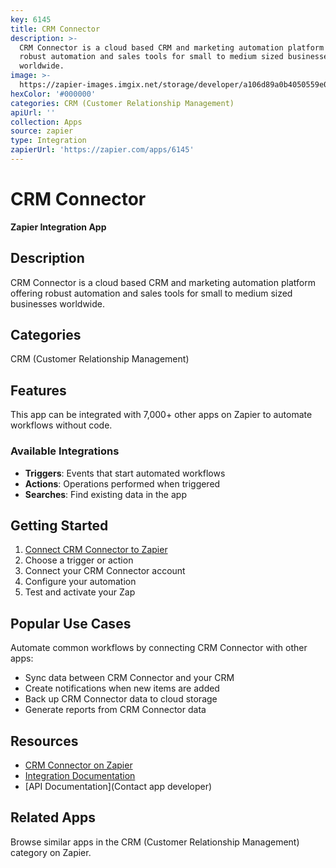 ```yaml
---
key: 6145
title: CRM Connector
description: >-
  CRM Connector is a cloud based CRM and marketing automation platform offering
  robust automation and sales tools for small to medium sized businesses
  worldwide.
image: >-
  https://zapier-images.imgix.net/storage/developer/a106d89a0b4050559e02a3ddb93b3fa2.png?auto=format%2Ccompress&ixlib=python-3.0.0&q=50
hexColor: '#000000'
categories: CRM (Customer Relationship Management)
apiUrl: ''
collection: Apps
source: zapier
type: Integration
zapierUrl: 'https://zapier.com/apps/6145'
---
```

# CRM Connector

**Zapier Integration App**

## Description

CRM Connector is a cloud based CRM and marketing automation platform offering robust automation and sales tools for small to medium sized businesses worldwide.

## Categories

CRM (Customer Relationship Management)

## Features

This app can be integrated with 7,000+ other apps on Zapier to automate workflows without code.

### Available Integrations

- **Triggers**: Events that start automated workflows
- **Actions**: Operations performed when triggered
- **Searches**: Find existing data in the app

## Getting Started

1. [Connect CRM Connector to Zapier](https://zapier.com/apps/6145)
2. Choose a trigger or action
3. Connect your CRM Connector account
4. Configure your automation
5. Test and activate your Zap

## Popular Use Cases

Automate common workflows by connecting CRM Connector with other apps:

- Sync data between CRM Connector and your CRM
- Create notifications when new items are added
- Back up CRM Connector data to cloud storage
- Generate reports from CRM Connector data

## Resources

- [CRM Connector on Zapier](https://zapier.com/apps/6145)
- [Integration Documentation](https://zapier.com/apps/6145/integrations)
- [API Documentation](Contact app developer)

## Related Apps

Browse similar apps in the CRM (Customer Relationship Management) category on Zapier.
